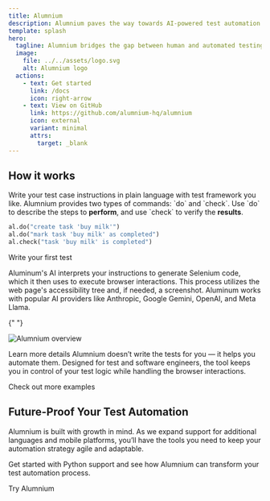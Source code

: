 ```yaml
---
title: Alumnium
description: Alumnium paves the way towards AI-powered test automation. Write human-readable test instructions and let Alumnium translate them into executable commands.
template: splash
hero:
  tagline: Alumnium bridges the gap between human and automated testing by using AI to translate your test instructions into executable commands.
  image:
    file: ../../assets/logo.svg
    alt: Alumnium logo
  actions:
    - text: Get started
      link: /docs
      icon: right-arrow
    - text: View on GitHub
      link: https://github.com/alumnium-hq/alumnium
      icon: external
      variant: minimal
      attrs:
        target: _blank
---
```



<IntegratesWith />

<FeaturesBlock />

## How it works

<Card title="Write Human-Readable Instructions" icon="pencil">
  Write your test case instructions in plain language with test framework you like. Alumnium provides two types of commands: `do` and `check`. Use `do` to describe the steps to <b>perform</b>, and use `check` to verify the <b>results</b>.

```python title="todo_test.py"
al.do("create task 'buy milk'")
al.do("mark task 'buy milk' as completed")
al.check("task 'buy milk' is completed")
```

  <LinkButton href="/docs/getting-started/writing-first-test" variant="secondary">Write your first test</LinkButton>
</Card>

<Card title="AI-Powered Test Execution" icon="translate">
  Aluminum's AI interprets your instructions to generate Selenium code, which it then uses to execute browser interactions. This process utilizes the web page's accessibility tree and, if needed, a screenshot. Aluminum works with popular AI providers like Anthropic, Google Gemini, OpenAI, and Meta Llama.

{" "}

<img src={overview.src} width={overview.width} height={overview.height} alt="Alumnium overview" />

  <LinkButton href="/docs" variant="secondary">Learn more details</LinkButton>
</Card>
<Card title="Engineer-Centric Flexibility" icon="warning">
  Alumnium doesn’t write the tests for you — it helps you automate them. Designed for test and software engineers, the
  tool keeps you in control of your test logic while handling the browser interactions.

  <LinkButton href="https://github.com/alumnium-hq/alumnium/tree/main/examples" icon="external" variant="secondary" target="_blank">Check out more examples</LinkButton>
</Card>

<SupportedBy />

<GetNotified />

## Future-Proof Your Test Automation

Alumnium is built with growth in mind. As we expand support for additional languages and mobile platforms, you’ll have the tools you need to keep your automation strategy agile and adaptable.

Get started with Python support and see how Alumnium can transform your test automation process.

<LinkButton href="/docs/getting-started/installation" variant="secondary">
  Try Alumnium
</LinkButton>
